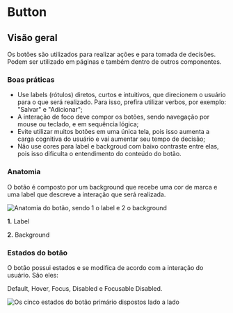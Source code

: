 
# Button

## Visão geral

Os botões são utilizados para realizar ações e para tomada de decisões. Podem ser utilizado em páginas e também dentro de outros componentes.

### Boas práticas

- Use labels (rótulos) diretos, curtos e intuitivos, que direcionem o usuário para o que será realizado. Para isso, prefira utilizar verbos, por exemplo: "Salvar" e "Adicionar";
- A interação de foco deve compor os botões, sendo navegação por mouse ou teclado, e em sequência lógica;
- Evite utilizar muitos botões em uma única tela, pois isso aumenta a carga cognitiva do usuário e vai aumentar seu tempo de decisão;
- Não use cores para label e backgroud com baixo contraste entre elas, pois isso dificulta o entendimento do conteúdo do botão.

### Anatomia

O botão é composto por um background que recebe uma cor de marca e uma label que descreve a interação que será realizada.

<img
  src={button_anatomy}
  alt="Anatomia do botão, sendo 1 o label  e 2 o background"
/>

**1.** Label

**2.** Background

### Estados do botão

O botão possui estados e se modifica de acordo com a interação do usuário. São eles:

Default, Hover, Focus, Disabled e Focusable Disabled.

<img
  src={button_states}
  alt="Os cinco estados do botão primário dispostos lado a lado"
/>
